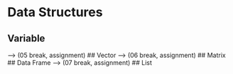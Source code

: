 # Data Structures
## Variable
--> (05 break, assignment)
## Vector
--> (06 break, assignment)
## Matrix
## Data Frame
--> (07 break, assignment)
## List
